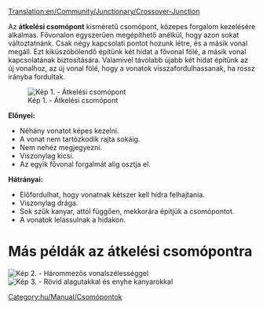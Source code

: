 [[Translation:en/Community/Junctionary/Crossover-Junction]]

{{hu/Community/Junctionary/Csomópontmenü}}

Az '''átkelési csomópont''' kisméretű csomópont, közepes forgalom kezelésére alkalmas. Fővonalon egyszerűen megépíthető anélkül, hogy azon sokat változtatnánk. Csak négy kapcsolati pontot hozunk létre, és a másik vonal megáll. Ezt kiküszöbölendő építünk két hidat a fővonal fölé, a másik vonal kapcsolatának biztosítására. Valamivel távolabb újabb két hidat építünk az új vonalhoz, az új vonal fölé, hogy a vonatok visszafordulhassanak, ha rossz irányba fordultak.

[[File:en/Community/Junctionary/Cjunction.png|none|frame|Kép 1. - Átkelési csomópont]]

'''Előnyei:'''
* Néhány vonatot képes kezelni.
* A vonat nem tartózkodik rajta sokáig.
* Nem nehéz megjegyezni.
* Viszonylag kicsi.
* Az egyik fővonal forgalmát alig osztja el.

'''Hátrányai:'''
* Előfordulhat, hogy vonatnak kétszer kell hídra felhajtania.
* Viszonylag drága.
* Sok szűk kanyar, attól függően, mekkorára építjük a csomópontot. 
* A vonatok lelassulnak a hidakon.

=Más példák az átkelési csomópontra=
[[File:en/Community/Junctionary/Train-junction-4-crossover-3wide.png|none|frame|Kép 2. - Hárommezős vonalszélességgel]]
[[File:en/Community/Junctionary/Crossover-junction-half-wide.png|none|frame|Kép 3. - Rövid alagutakkal és enyhe kanyarokkal]]

[[Category:hu/Manual/Csomópontok]]